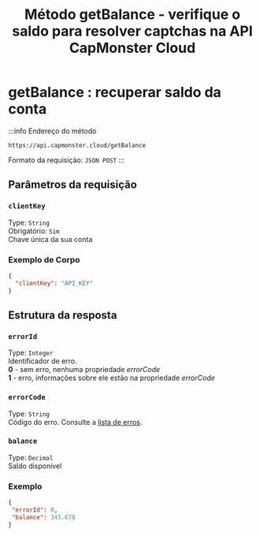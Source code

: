﻿---
sidebar_position: 3
sidebar_label: getBalance
title: "Método getBalance - verifique o saldo para resolver captchas na API CapMonster Cloud"
description: "Descrição completa do método getBalance da API CapMonster Cloud. Aprenda como verificar o saldo da sua conta de captcha usando a API de forma prática no guia CapMonster Cloud Docs."
---


<ArticleHead slug="api/methods/get-balance" />

# getBalance : recuperar saldo da conta

:::info Endereço do método

```http
https://api.capmonster.cloud/getBalance
```

Formato da requisição: `JSON POST`
:::

## Parâmetros da requisição

### `clientKey`

Type: `String` <br />
Obrigatório: `Sim`<br />
Chave única da sua conta

### Exemplo de Corpo
```json
{
  "clientKey": "API_KEY"
}
```

## Estrutura da resposta

### `errorId`

Type: `Integer` <br />
Identificador de erro.<br />**0** - sem erro, nenhuma propriedade *errorCode*<br />**1** - erro, informações sobre ele estão na propriedade *errorCode*

### `errorCode`

Type: `String` <br />
Código do erro. Consulte a [lista de erros](../api-errors.mdx).

### `balance`

Type: `Decimal` <br />
Saldo disponível

### Exemplo

```json
{
 "errorId": 0,
 "balance": 345.678
}
```
